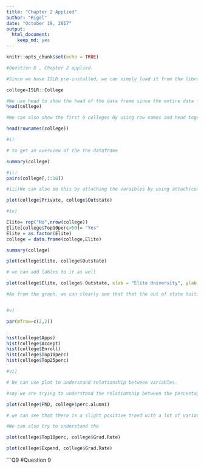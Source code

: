 ```yaml
---
title: "Chapter 2 Applied"
author: "Rigel"
date: "October 19, 2017"
output: 
  html_document: 
    keep_md: yes
---
```


```r
knitr::opts_chunk$set(echo = TRUE)
```



```r

#Question 8 , Chapter 2 applied

#Since we have ISLR pre-installed, we can simply load it from the librarys 

college=ISLR::College

#We use head to show the head of the data frame since the entire data frame is too big to include here
head(college)

#We can also show the first 6 colleges by using row names and head together

head(rownames(college))

#i)

# to get an overview of the the dataframe

summary(college)

#ii)
pairs(college[,1:10])

#iii)We can also do this by attaching the varaibles by using attach(college)

plot(college$Private, college$Outstate)

#iv) 

Elite= rep("No",nrow(college))
Elite[college$Top10perc>50]= "Yes"
Elite = as.factor(Elite)
college = data.frame(college,Elite)

summary(college)

plot(college$Elite, college$Outstate)

# we can add lables to it as well 

plot(college$Elite, college$ Outstate, xlab = "Elite University", ylab = "Out of state tuition fee")

#As from the graph, we can clearly see that that the out of state tuition fee for an elite university is much higher than a non-elite university. 


#v)

par(mfrow=c(2,2))


hist(college$Apps)
hist(college$Accept)
hist(college$Enroll)
hist(college$Top10perc)
hist(college$Top25perc)

#vi)

# We can use plot to understand relationship between variables. 

#say we are trying to understand the relationship between the percentage of PHD and the percentage of alumni who donates

plot(college$PhD, college$perc.alumni)

# we can see that there is a slight positive trend with a lot of variation 

#We can also try to understand the 

plot(college$Top10perc, college$Grad.Rate)

plot(college$Expend, college$Grad.Rate)
```

```Q9

#Question 9

